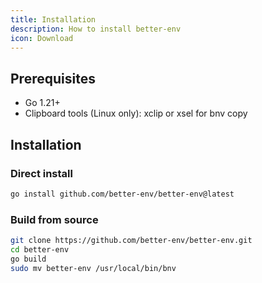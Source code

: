 ```yaml
---
title: Installation
description: How to install better-env
icon: Download
---
```


## Prerequisites

- Go 1.21+
- Clipboard tools (Linux only): xclip or xsel for bnv copy

## Installation

### Direct install

```bash
go install github.com/better-env/better-env@latest
```

### Build from source

```bash
git clone https://github.com/better-env/better-env.git
cd better-env
go build
sudo mv better-env /usr/local/bin/bnv
```